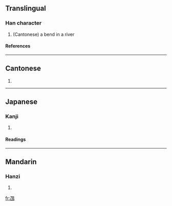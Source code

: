 ==Translingual==
===Han character===
{{Han char|rn=5|rad=乙|as=05|sn=6|four=|canj=弓田 (NW)}}
# (Cantonese) a bend in a river
====References====
{{Han ref|kx=0084.141|dkj=00185|dj=0171.140|hdz=10053.070|uh=4E6A|ud=20074}}
----
==Cantonese==
{{yue-hanzi|jyut=kek6}}
# {{defn|Cantonese}}
----
==Japanese==
===Kanji===
{{ja-kanji|grade=|rs=乙05}}
# {{defn|Japanese}}
====Readings====
{{ja-readings|on=[[どう]] (dō), [[のう]] (nō)|kun=[[くま]] (kuma)}}
----
==Mandarin==
===Hanzi===
{{cmn-hanzi|pin=[[náng]] ([[nang2]]), [[nāng]] ([[nang1]])|wg=nang<sup>1</sup>}}
# {{defn|Mandarin}}

[[fr:乪]]